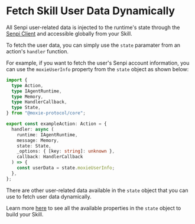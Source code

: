 
# Fetch Skill User Data Dynamically

<CopyPageButton />

All Senpi user-related data is injected to the runtime's state through the [Senpi Client](../../references/moxie-client/index.mdx) and accessible globally from your Skill.

To fetch the user data, you can simply use the `state` paramater from an action's `handler` function.

For example, if you want to fetch the user's Senpi account information, you can use the `moxieUserInfo` property from the `state` object as shown below:

```typescript
import {
  type Action,
  type IAgentRuntime,
  type Memory,
  type HandlerCallback,
  type State,
} from "@moxie-protocol/core";

export const exampleAction: Action = {
  handler: async (
    runtime: IAgentRuntime,
    message: Memory,
    state: State,
    _options: { [key: string]: unknown },
    callback: HandlerCallback
  ) => {
    const userData = state.moxieUserInfo;
  },
};
```

There are other user-related data available in the `state` object that you can use to fetch user data dynamically.

Learn more [here](../../references/moxie-client/states/index.mdx) to see all the available properties in the `state` object to build your Skill.

<DeveloperSupport />

